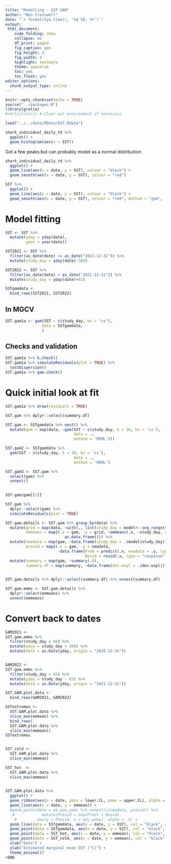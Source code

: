 ```yaml
---
title: "Modelling - SST GAM"
author: "Ben Cresswell"
date: "`r format(Sys.time(), '%d %B, %Y')`"
output: 
 html_document:
    code_folding: show
    collapse: no
    df_print: paged
    fig_caption: yes
    fig_height: 4
    fig_width: 4
    highlight: textmate
    theme: spacelab
    toc: yes
    toc_float: yes
editor_options: 
  chunk_output_type: inline
---
```



```r
knitr::opts_chunk$set(echo = TRUE)
source("../packages.R")
library(gratia)
#rm(list=ls()) # Clear out environment if necessary
```


```r
load("../../data/RData/SST.Rdata")
```

```r
shark_individual_daily_td %>% 
  ggplot() +
  geom_histogram(aes(x = SST))
```
Got a few peaks but can probably model as a normal distribution


```r
shark_individual_daily_td %>% 
  ggplot() +
  geom_line(aes(x = date, y = SST), colour = "black") +
  geom_smooth(aes(x = date, y = SST), colour = "red") 

SST %>% 
  ggplot() +
  geom_line(aes(x = date, y = SST), colour = "black") +
  geom_smooth(aes(x = date, y = SST), colour = "red", method = "gam",  formula = y ~ s(x, bs = 'cs'), level = 0.95) 
```


# Model fitting


```r
SST <- SST %>% 
  mutate(yday = yday(date),
         year = year(date)) 

SST2021 <- SST %>% 
  filter(as_date(date) <= as_date("2021-12-31")) %>% 
  mutate(study_day = yday(date)-300)

SST2022 <- SST %>% 
  filter(as_date(date) > as_date("2021-12-31")) %>% 
  mutate(study_day = yday(date)+65)

SSTgamdata <- 
  bind_rows(SST2021, SST2022)

```


## In MGCV
```r
SST.gam1a <- gam(SST ~ s(study_day, bs = "cs"),
                data = SSTgamdata,
                )
```



## Checks and validation
```r
SST.gam1a %>% k.check()
SST.gam1a %>% simulateResiduals(plot = TRUE) %>% 
  testDispersion()
SST.gam1a %>% gam.check()
```

# Quick initial look at fit
```r
SST.gam1a %>% draw(residuals = TRUE)
```



```r
SST.gam %>% dplyr::select(summary.df)
```

```r
SST.gam <- SSTgamdata %>% nest() %>% 
  mutate(gam = map(data, ~gam(SST ~ s(study_day, k = 10, bs = 'cs'),
                              data = .,
                              method = 'REML'))) 

SST.gam2 <- SSTgamdata %>% 
  gam(SST ~ s(study_day, k = 10, bs = 'cs'),
                              data = .,
                              method = 'REML') 

SST.gam3 <- SST.gam %>%
  select(gam) %>% 
  unnest()
  

SST.gam$gam[[1]]
```

```r
SST.gam %>% 
  dplyr::select(gam) %>% 
  simulateResiduals(plot = TRUE)


```


```r
SST.gam.details <- SST.gam %>% group_by(data) %>% 
  mutate(grid = map(data, ~with(., list(study_day = modelr::seq_range(study_day, by = 1)))),
         emmeans = map2(.x = gam, .y = grid, ~emmeans(.x, ~study_day, at = .y, type = "response") %>% 
                          as.data.frame())) %>% 
  mutate(newdata = map(gam, ~data.frame(study_day = .$model$study_day)),
         presid = map2(.x = gam, .y = newdata, 
                       ~data.frame(Pred = predict(.x, newdata = .y, type = "response"),
                                   Resid = resid(.x, type = "response")))) %>% 
  mutate(summary = map(gam, ~summary(.)),
         summary.df = map(summary, ~data.frame(dev.expl = .$dev.expl)))
  

SST.gam.details %>% dplyr::select(summary.df) %>% unnest(summary.df)
```







```r
SST.gam.emms <- SST.gam.details %>% 
  dplyr::select(emmeans) %>% 
  unnest(emmeans)

```


# Convert back to dates
```r

GAM2021 <-
SST.gam.emms %>% 
  filter(study_day < 66) %>% 
  mutate(yday = study_day + 300) %>% 
  mutate(date = as.Date(yday, origin = "2020-12-31"))


GAM2022 <-
SST.gam.emms %>% 
  filter(study_day > 65) %>% 
  mutate(yday = study_day - 65) %>% 
  mutate(date = as.Date(yday, origin = "2021-12-31"))

SST.GAM.plot.data <- 
  bind_rows(GAM2021, GAM2022)

```


```r
SSTextremes <- 
  SST.GAM.plot.data %>% 
  slice_max(emmean) %>% 
  bind_rows(
  SST.GAM.plot.data %>% 
  slice_min(emmean))
SSTextremes


SST_cold <- 
  SST.GAM.plot.data %>% 
  slice_min(emmean)

SST_hot  <- 
  SST.GAM.plot.data %>% 
  slice_max(emmean)
  
```



```r
SST.GAM.plot.data %>% 
  ggplot() +
  geom_ribbon(aes(x = date, ymin = lower.CL, ymax = upper.CL), alpha = .5) +
  geom_line(aes(x = date, y = emmean)) + 
  #geom_point(data = em.gam.year %>% unnest(c(newdata, presid)) %>% 
   #            mutate(Presid = exp(Pred) + Resid), 
    #         aes(y = Presid, x = adj.yday), alpha = .5) +
  geom_line(data = SSTgamdata, aes(x = date, y = SST), col = "black", alpha =.5, linewidth = 0.5) +
  geom_point(data = SSTgamdata, aes(x = date, y = SST), col = "black", alpha =.5, size = 1) +
  geom_point(data = SST_hot, aes(x = date, y = emmean), col = "black", fill = "red", alpha = 1, size = 5, pch = 24) +
  geom_point(data = SST_cold, aes(x = date, y = emmean), col = "black", fill = "blue", alpha = 1, size = 5, pch = 25) +
  xlab("Date") +
  ylab("Estimated marginal mean SST (°C)") +
  theme_minimal()
#END


```



